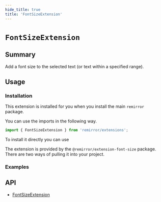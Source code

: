 ```yaml
---
hide_title: true
title: 'FontSizeExtension'
---
```



# `FontSizeExtension`

## Summary

Add a font size to the selected text (or text within a specified range).

## Usage

### Installation

This extension is installed for you when you install the main `remirror` package.

You can use the imports in the following way.

```ts
import { FontSizeExtension } from 'remirror/extensions';
```

To install it directly you can use

The extension is provided by the `@remirror/extension-font-size` package. There are two ways of pulling it into your project.

### Examples

<Basic />

## API

- [FontSizeExtension](../api/extension-font-size)
